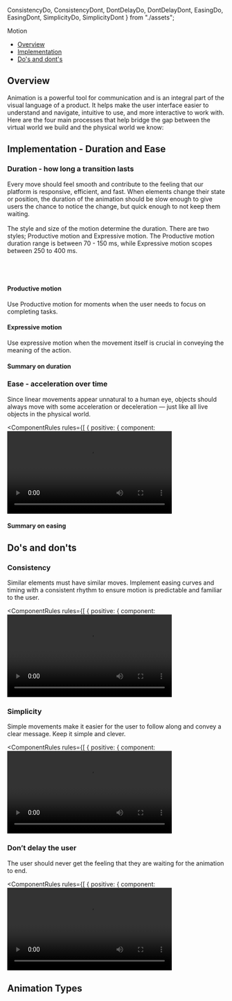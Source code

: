   ConsistencyDo,
  ConsistencyDont,
  DontDelayDo,
  DontDelayDont,
  EasingDo,
  EasingDont,
  SimplicityDo,
  SimplicityDont
} from "./assets";

<Meta title="Foundations/Motion" />

<ComponentName withFoundationBackground>Motion</ComponentName>

- [Overview](#overview)
- [Implementation](#implementation---duration-and-ease)
- [Do's and dont's](do's-and-don'ts)

## Overview

Animation is a powerful tool for communication and is an integral part of the visual language of a product. It helps make the user interface easier to understand and navigate, intuitive to use, and more interactive to work with. Here are the four main processes that help bridge the gap between the virtual world we build and the physical world we know:
<AnimationOverviews />

## Implementation - Duration and Ease

### Duration - how long a transition lasts
Every move should feel smooth and contribute to the feeling that our platform is responsive, efficient, and fast.
When elements change their state or position, the duration of the animation should be slow enough to give users the chance to notice the change, but quick enough to not keep them waiting.
<br/><br/>
The style and size of the motion determine the duration. There are two styles; Productive motion and Expressive motion. The Productive motion duration range is between 70 - 150 ms, while Expressive motion scopes between 250 to 400 ms.
<br/><br/><br/><br/>

#### Productive motion

Use Productive motion for moments when the user needs to focus on completing tasks.

<DurationProductiveTokens />

#### Expressive motion

Use expressive motion when the movement itself is crucial in conveying the meaning of the action.

<DurationExpressiveTokens />

#### Summary on duration

<DurationTokenTable />

### Ease - acceleration over time

Since linear movements appear unnatural to a human eye, objects should always move with some acceleration or deceleration — just like all live objects in the physical world.

<ComponentRules
  rules={[
    {
      positive: {
        component: <video height="190px" src={EasingDo} controls loop />,
        description: "Using ease to make movement feel natural."
      },
      negative: {
        component: <video height="190px" src={EasingDont} controls loop />,
        description: "Linear motion feels mechanical and unnatural."
      }
    }
  ]}
/>

<EasingOverviews />

#### Summary on easing

<EasingTokenTable />

## Do's and don'ts

### Consistency

Similar elements must have similar moves. Implement easing curves and timing with a consistent rhythm to ensure motion is predictable and familiar to the user.

<ComponentRules
  rules={[
    {
      positive: {
        component: <video height="190px" src={ConsistencyDo} controls loop />,
        description: "Using ease to make movement feel natural."
      },
      negative: {
        component: <video height="190px" src={ConsistencyDont} controls loop />,
        description: "Linear motion feels mechanical and unnatural."
      }
    }
  ]}
/>

### Simplicity

Simple movements make it easier for the user to follow along and convey a clear message. Keep it simple and clever.

<ComponentRules
  rules={[
    {
      positive: {
        component: <video height="190px" src={SimplicityDo} controls loop />,
        description: "Use only one primary action within a single view."
      },
      negative: {
        component: <video height="190px" src={SimplicityDont} controls loop />,
        description: "Don’t use multiple primary buttons within a single view."
      }
    }
  ]}
/>

### Don’t delay the user

The user should never get the feeling that they are waiting for the animation to end.

<ComponentRules
  rules={[
    {
      positive: {
        component: <video height="190px" src={DontDelayDo} controls loop />,
        description: "Use only one primary action within a single view."
      },
      negative: {
        component: <video height="190px" src={DontDelayDont} controls loop />,
        description: "Don’t use multiple primary buttons within a single view."
      }
    }
  ]}
/>

## Animation Types

<AnimationTypes />
